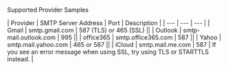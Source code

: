 Supported Provider Samples

| Provider | SMTP Server Address | Port | Description |
| --- | --- | --- |
| Gmail | smtp.gmail.com | 587 (TLS) or 465 (SSL) ||
| Outlook | smtp-mail.outlook.com | 995 ||
| office365 | smtp.office365.com | 587 ||
| Yahoo | smtp.mail.yahoo.com | 465 or 587 ||
| iCloud | smtp.mail.me.com | 587 | If you see an error message when using SSL, try using TLS or STARTTLS instead. |
